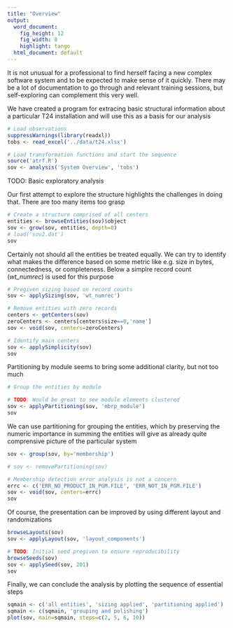 ```yaml
---
title: "Overview"
output:
  word_document: 
    fig_height: 12
    fig_width: 8
    highlight: tango
  html_document: default
---
```

It is not unusual for a professional to find herself facing a new complex software system and to be expected to make sense of it quickly. There may be a lot of documentation to go through and relevant training sessions, but self-exploring can complement this very well.

We have created a program for extracing basic structural information about a particular T24 installation and will use this as a basis for our analysis

```r
# Load observations
suppressWarnings(library(readxl))
tobs <- read_excel('../data/t24.xlsx')

# Load transformation functions and start the sequence
source('atrf.R')
sov <- analysis('System Overview', 'tobs')
```

TODO: Basic exploratory analysis

Our first attempt to explore the structure highlights the challenges in doing that. There are too many items too grasp

```r
# Create a structure comprised of all centers
entities <- browseEntities(sov)$object
sov <- grow(sov, entities, depth=0)
# load('sov2.dat')
sov
```

Certainly not should all the entities be treated equally. We can try to identify what makes the difference based on some metric like e.g. size in bytes, connectedness, or completeness. Below a simplre record count (*wt_numrec*) is used for this purpose 

```r
# Pregiven sizing based on record counts
sov <- applySizing(sov, 'wt_numrec')

# Remove entities with zero records
centers <- getCenters(sov)
zeroCenters <- centers[centers$size==0,'name']
sov <- void(sov, centers=zeroCenters)

# Identify main centers
sov <- applySimplicity(sov)
sov
```

Partitioning by module seems to bring some additional clarity, but not too much

```r
# Group the entities by module

# TODO: Would be great to see module elements clustered
sov <- applyPartitioning(sov, 'mbrp_module')
sov
```

We can use partitioning for grouping the entities, which by preserving the numeric importance in summing the entities will give as already quite comprensive picture of the particular system

```r
sov <- group(sov, by='membership')

# sov <- removePartitioning(sov)

# Membership detection error analysis is not a concern
errc <- c('ERR_NO_PRODUCT_IN_PGM.FILE', 'ERR_NOT_IN_PGM.FILE')
sov <- void(sov, centers=errc)
sov
```

Of course, the presentation can be improved by using different layout and randomizations

```r
browseLayouts(sov)
sov <- applyLayout(sov, 'layout_components')

# TODO: Initial seed pregiven to ensure reproducibility
browseSeeds(sov)
sov <- applySeed(sov, 201)
sov
```

Finally, we can conclude the analysis by plotting the sequence of essential steps  

```r
sqmain <- c('all entities', 'sizing applied', 'partitioning applied')
sqmain <- c(sqmain, 'grouping and polishing')
plot(sov, main=sqmain, steps=c(2, 5, 6, 10))
```

